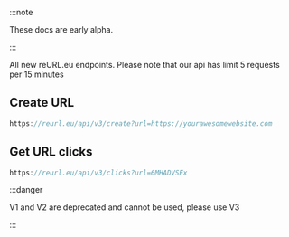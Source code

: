 
:::note

These docs are early alpha.

:::

All new reURL.eu endpoints.
Please note that our api has limit 5 requests per 15 minutes

## Create URL
```jsx title="Create URL"
https://reurl.eu/api/v3/create?url=https://yourawesomewebsite.com
```

## Get URL clicks
```jsx title="Get url clicks"
https://reurl.eu/api/v3/clicks?url=6MHADVSEx
```

:::danger

V1 and V2 are deprecated and cannot be used, please use V3

:::
